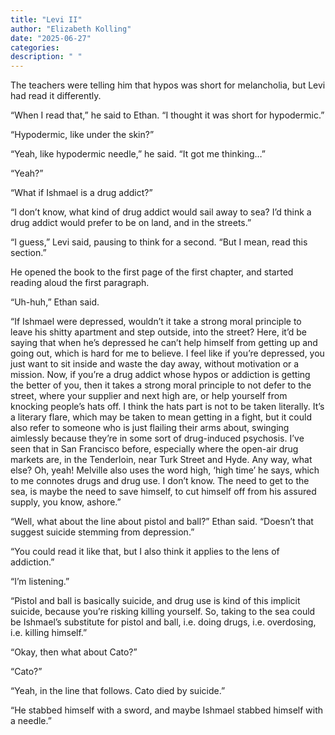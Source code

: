 ```yaml
---
title: "Levi II"
author: "Elizabeth Kolling"
date: "2025-06-27"
categories: 
description: " "
---
```


The teachers were telling him that hypos was short for melancholia, but Levi had read it differently.

“When I read that,” he said to Ethan. “I thought it was short for hypodermic.”

“Hypodermic, like under the skin?”

“Yeah, like hypodermic needle,” he said. “It got me thinking…”

“Yeah?”

“What if Ishmael is a drug addict?”

“I don’t know, what kind of drug addict would sail away to sea? I’d think a drug addict would prefer to be on land, and in the streets.”

“I guess,” Levi said, pausing to think for a second. “But I mean, read this section.” 

He opened the book to the first page of the first chapter, and started reading aloud the first paragraph.

“Uh-huh,” Ethan said. 

“If Ishmael were depressed, wouldn’t it take a strong moral principle to leave his shitty apartment and step outside, into the street? Here, it’d be saying that when he’s depressed he can’t help himself from getting up and going out, which is hard for me to believe. I feel like if you’re depressed, you just want to sit inside and waste the day away, without motivation or a mission. Now, if you’re a drug addict whose hypos or addiction is getting the better of you, then it takes a strong moral principle to not defer to the street, where your supplier and next high are, or help yourself from knocking people’s hats off. I think the hats part is not to be taken literally. It’s a literary flare, which may be taken to mean getting in a fight, but it could also refer to someone who is just flailing their arms about, swinging aimlessly because they’re in some sort of drug-induced psychosis. I’ve seen that in San Francisco before, especially where the open-air drug markets are, in the Tenderloin, near Turk Street and Hyde. Any way, what else? Oh, yeah! Melville also uses the word high, ‘high time’ he says, which to me connotes drugs and drug use. I don’t know. The need to get to the sea, is maybe the need to save himself, to cut himself off from his assured supply, you know, ashore.”

“Well, what about the line about pistol and ball?” Ethan said. “Doesn’t that suggest suicide stemming from depression.”

“You could read it like that, but I also think it applies to the lens of addiction.”

“I’m listening.”

“Pistol and ball is basically suicide, and drug use is kind of this implicit suicide, because you’re risking killing yourself. So, taking to the sea could be Ishmael’s substitute for pistol and ball, i.e. doing drugs, i.e. overdosing, i.e. killing himself.” 

“Okay, then what about Cato?”

“Cato?”

“Yeah, in the line that follows. Cato died by suicide.” 

“He stabbed himself with a sword, and maybe Ishmael stabbed himself with a needle.” 